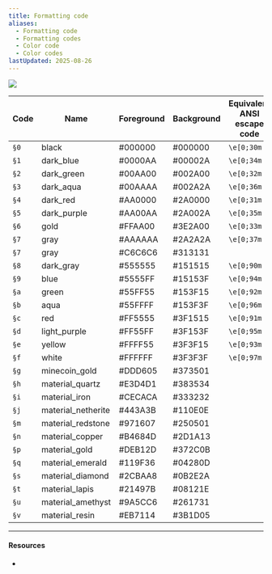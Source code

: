 ```yaml
---
title: Formatting code
aliases:
  - Formatting code
  - Formatting codes
  - Color code
  - Color codes
lastUpdated: 2025-08-26
---
```



<img
	src="https://minecraft.wiki/images/thumb/ColorsUpdated.png/169px-ColorsUpdated.png?5b460"
	class="bg-[#cccccc] p-3"
/>

| Code                       | Name               | Foreground                                                                             | Background                                                                             | Equivalent ANSI escape code |
| -------------------------- | ------------------ | -------------------------------------------------------------------------------------- | -------------------------------------------------------------------------------------- | --------------------------- |
| `§0`                       | black              | <span class="inline-block bg-[#000000] -mb-1.5 mr-1 rounded-md size-6"></span> #000000 | <span class="inline-block bg-[#000000] -mb-1.5 mr-1 rounded-md size-6"></span> #000000 | `\e[0;30m`                  |
| `§1`                       | dark_blue          | <span class="inline-block bg-[#0000AA] -mb-1.5 mr-1 rounded-md size-6"></span> #0000AA | <span class="inline-block bg-[#00002A] -mb-1.5 mr-1 rounded-md size-6"></span> #00002A | `\e[0;34m`                  |
| `§2`                       | dark_green         | <span class="inline-block bg-[#00AA00] -mb-1.5 mr-1 rounded-md size-6"></span> #00AA00 | <span class="inline-block bg-[#002A00] -mb-1.5 mr-1 rounded-md size-6"></span> #002A00 | `\e[0;32m`                  |
| `§3`                       | dark_aqua          | <span class="inline-block bg-[#00AAAA] -mb-1.5 mr-1 rounded-md size-6"></span> #00AAAA | <span class="inline-block bg-[#2A0000] -mb-1.5 mr-1 rounded-md size-6"></span> #002A2A | `\e[0;36m`                  |
| `§4`                       | dark_red           | <span class="inline-block bg-[#AA0000] -mb-1.5 mr-1 rounded-md size-6"></span> #AA0000 | <span class="inline-block bg-[#2A0000] -mb-1.5 mr-1 rounded-md size-6"></span> #2A0000 | `\e[0;31m`                  |
| `§5`                       | dark_purple        | <span class="inline-block bg-[#AA00AA] -mb-1.5 mr-1 rounded-md size-6"></span> #AA00AA | <span class="inline-block bg-[#2A002A] -mb-1.5 mr-1 rounded-md size-6"></span> #2A002A | `\e[0;35m`                  |
| `§6`                       | gold               | <span class="inline-block bg-[#FFAA00] -mb-1.5 mr-1 rounded-md size-6"></span> #FFAA00 | <span class="inline-block bg-[#3E2A00] -mb-1.5 mr-1 rounded-md size-6"></span> #3E2A00 | `\e[0;33m`                  |
| `§7` <Edition type="je" /> | gray               | <span class="inline-block bg-[#AAAAAA] -mb-1.5 mr-1 rounded-md size-6"></span> #AAAAAA | <span class="inline-block bg-[#2A2A2A] -mb-1.5 mr-1 rounded-md size-6"></span> #2A2A2A | `\e[0;37m`                  |
| `§7` <Edition type="be" /> | gray               | <span class="inline-block bg-[#C6C6C6] -mb-1.5 mr-1 rounded-md size-6"></span> #C6C6C6 | <span class="inline-block bg-[#313131] -mb-1.5 mr-1 rounded-md size-6"></span> #313131 |                             |
| `§8`                       | dark_gray          | <span class="inline-block bg-[#555555] -mb-1.5 mr-1 rounded-md size-6"></span> #555555 | <span class="inline-block bg-[#151515] -mb-1.5 mr-1 rounded-md size-6"></span> #151515 | `\e[0;90m`                  |
| `§9`                       | blue               | <span class="inline-block bg-[#5555FF] -mb-1.5 mr-1 rounded-md size-6"></span> #5555FF | <span class="inline-block bg-[#15153F] -mb-1.5 mr-1 rounded-md size-6"></span> #15153F | `\e[0;94m`                  |
| `§a`                       | green              | <span class="inline-block bg-[#55FF55] -mb-1.5 mr-1 rounded-md size-6"></span> #55FF55 | <span class="inline-block bg-[#153F15] -mb-1.5 mr-1 rounded-md size-6"></span> #153F15 | `\e[0;92m`                  |
| `§b`                       | aqua               | <span class="inline-block bg-[#55FFFF] -mb-1.5 mr-1 rounded-md size-6"></span> #55FFFF | <span class="inline-block bg-[#153F3F] -mb-1.5 mr-1 rounded-md size-6"></span> #153F3F | `\e[0;96m`                  |
| `§c`                       | red                | <span class="inline-block bg-[#FF5555] -mb-1.5 mr-1 rounded-md size-6"></span> #FF5555 | <span class="inline-block bg-[#3F1515] -mb-1.5 mr-1 rounded-md size-6"></span> #3F1515 | `\e[0;91m`                  |
| `§d`                       | light_purple       | <span class="inline-block bg-[#FF55FF] -mb-1.5 mr-1 rounded-md size-6"></span> #FF55FF | <span class="inline-block bg-[#3F153F] -mb-1.5 mr-1 rounded-md size-6"></span> #3F153F | `\e[0;95m`                  |
| `§e`                       | yellow             | <span class="inline-block bg-[#FFFF55] -mb-1.5 mr-1 rounded-md size-6"></span> #FFFF55 | <span class="inline-block bg-[#3F3F15] -mb-1.5 mr-1 rounded-md size-6"></span> #3F3F15 | `\e[0;93m`                  |
| `§f`                       | white              | <span class="inline-block bg-[#FFFFFF] -mb-1.5 mr-1 rounded-md size-6"></span> #FFFFFF | <span class="inline-block bg-[#3F3F3F] -mb-1.5 mr-1 rounded-md size-6"></span> #3F3F3F | `\e[0;97m`                  |
| `§g` <Edition type="be" /> | minecoin_gold      | <span class="inline-block bg-[#DDD605] -mb-1.5 mr-1 rounded-md size-6"></span> #DDD605 | <span class="inline-block bg-[#373501] -mb-1.5 mr-1 rounded-md size-6"></span> #373501 |                             |
| `§h` <Edition type="be" /> | material_quartz    | <span class="inline-block bg-[#E3D4D1] -mb-1.5 mr-1 rounded-md size-6"></span> #E3D4D1 | <span class="inline-block bg-[#383534] -mb-1.5 mr-1 rounded-md size-6"></span> #383534 |                             |
| `§i` <Edition type="be" /> | material_iron      | <span class="inline-block bg-[#CECACA] -mb-1.5 mr-1 rounded-md size-6"></span> #CECACA | <span class="inline-block bg-[#333232] -mb-1.5 mr-1 rounded-md size-6"></span> #333232 |                             |
| `§j` <Edition type="be" /> | material_netherite | <span class="inline-block bg-[#443A3B] -mb-1.5 mr-1 rounded-md size-6"></span> #443A3B | <span class="inline-block bg-[#110E0E] -mb-1.5 mr-1 rounded-md size-6"></span> #110E0E |                             |
| `§m` <Edition type="be" /> | material_redstone  | <span class="inline-block bg-[#971607] -mb-1.5 mr-1 rounded-md size-6"></span> #971607 | <span class="inline-block bg-[#250501] -mb-1.5 mr-1 rounded-md size-6"></span> #250501 |                             |
| `§n` <Edition type="be" /> | material_copper    | <span class="inline-block bg-[#B4684D] -mb-1.5 mr-1 rounded-md size-6"></span> #B4684D | <span class="inline-block bg-[#2D1A13] -mb-1.5 mr-1 rounded-md size-6"></span> #2D1A13 |                             |
| `§p` <Edition type="be" /> | material_gold      | <span class="inline-block bg-[#DEB12D] -mb-1.5 mr-1 rounded-md size-6"></span> #DEB12D | <span class="inline-block bg-[#372C0B] -mb-1.5 mr-1 rounded-md size-6"></span> #372C0B |                             |
| `§q` <Edition type="be" /> | material_emerald   | <span class="inline-block bg-[#119F36] -mb-1.5 mr-1 rounded-md size-6"></span> #119F36 | <span class="inline-block bg-[#04280D] -mb-1.5 mr-1 rounded-md size-6"></span> #04280D |                             |
| `§s` <Edition type="be" /> | material_diamond   | <span class="inline-block bg-[#2CBAA8] -mb-1.5 mr-1 rounded-md size-6"></span> #2CBAA8 | <span class="inline-block bg-[#0B2E2A] -mb-1.5 mr-1 rounded-md size-6"></span> #0B2E2A |                             |
| `§t` <Edition type="be" /> | material_lapis     | <span class="inline-block bg-[#21497B] -mb-1.5 mr-1 rounded-md size-6"></span> #21497B | <span class="inline-block bg-[#08121E] -mb-1.5 mr-1 rounded-md size-6"></span> #08121E |                             |
| `§u` <Edition type="be" /> | material_amethyst  | <span class="inline-block bg-[#9A5CC6] -mb-1.5 mr-1 rounded-md size-6"></span> #9A5CC6 | <span class="inline-block bg-[#261731] -mb-1.5 mr-1 rounded-md size-6"></span> #261731 |                             |
| `§v` <Edition type="be" /> | material_resin     | <span class="inline-block bg-[#EB7114] -mb-1.5 mr-1 rounded-md size-6"></span> #EB7114 | <span class="inline-block bg-[#3B1D05] -mb-1.5 mr-1 rounded-md size-6"></span> #3B1D05 |                             |

---

#### Resources

- <Wiki src="https://minecraft.wiki/w/Formatting_codes" />
